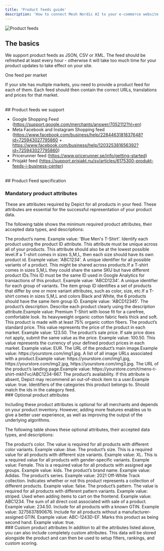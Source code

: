 ```yaml
---
title: 'Product feeds guide'
description: 'How to connect Mesh Nordic AI to your e-commerce website using product feeds.'
---
```


![Product feeds](/images/google_mc_logo_light.svg)


## The basics

We support product feeds as JSON, CSV or XML. The feed should be refreshed at least every hour - otherwise it will take too much time for your product updates to take effect on your site.

<tip>
One feed per market

If your site has multiple markets, you need to provide a product feed for each of them. Each feed should then contain the correct URLs, translations and prices for that market.
</tip>



<br/>
## Product feeds we support

- Google Shopping Feed (https://support.google.com/merchants/answer/7052112?hl=en)
- Meta Facebook and Instagram Shopping feed (https://www.facebook.com/business/help/2284463181837648?id=725943027795860 + 
https://www.facebook.com/business/help/120325381656392?id=725943027795860)
- Pricerunner feed (https://www.pricerunner.se/info/getting-started)
- Prisjakt feed (https://support.prisjakt.nu/sv/articles/6175300-produkt-feeds-i-business-center)



<br/>
## Product Feed specification

### Mandatory product attributes
These are attributes required by Depict for all products in your feed. These attributes are essential for the successful representation of your product data.

The following table shows the minimum required product attributes, their accepted data types, and descriptions:



<ResponseField name="Title" type="string" required>
The product’s name. Example value: 'Blue Men's T-Shirt'.

<ResponseField name="Product ID" type="string" required>
Identify each product using the product ID attribute. This attribute must be unique across all of your products. This attribute should also be at the lowest possible level.If a T-shirt comes in sizes S,M,L, then each size should have its own product id. Example value: 'ABC1234'.

<ResponseField name="SKU" type="string" required>
A unique identifier for all possible variants of a product. This might be shared across products.If a T-shirt comes in sizes S,M,L they could share the same SKU but have different product IDs.This ID must be the same ID used in Google Analytics for transactions of this product. Example value: 'ABCD1234'.

<ResponseField name="Item group ID" type="string" required>
A unique identifier for each group of variants. The item group ID identifies a set of products that differ by one or more variant attributes, such as color, size, etc.If a T-shirt comes in sizes S,M,L and colors Black and White, the 6 products should have the same item group ID. Example value: 'ABCD12345'.


<ResponseField name="Description" type="string" required>
The product’s description. Describe each product clearly using the description attribute.Example value: Premium T-Shirt with loose fit for a carefree, comfortable look. Its heavyweight organic cotton fabric feels thick and soft. This product is made with at least 75% organic cotton fibers.

<ResponseField name="Price" type="float" required>
The product’s standard price. This value represents the price of the product in each market. Example value: 123.50.

<ResponseField name="Sale price" type="float" required>
The product’s sale price. If sale price does not apply, submit the same value as the price. Example value: 100.50.

<ResponseField name="Currency" type="string" required>
This value represents the currency of your defined product prices in each market. Example value: EUR.

<ResponseField name="Main Image URL" type="string" required>
The URL of the product’s main image.Example value: https://yourstore.com/img1.jpg.

<ResponseField name="Additional image URL" type="string" required>
A list of all image URLs associated with a product.Example value: https://yourstore.com/img1.jpg, https://yourstore.com/img2.jpg, https://yourstore.com/img3.jpg.

<ResponseField name="Page URL" type="string" required>
The URL of the product’s landing page.Example value: https://yourstore.com/t/mens-t-shirt-mkhTvc/ABC1234-667.

<ResponseField name="Availability" type="boolean" required>
The product’s availability. If this attribute is absent, Depict may recommend an out-of-stock item to a user.Example value: true.

<ResponseField name="Category ids" type="string" required>
Identifiers of the categories this product belongs to. Should match the ids in the category feed.


<br/>
### Optional product attributes

Including these product attributes is optional for all merchants and depends on your product inventory. However, adding more features enables us to give a better user experience, as well as improving the output of the underlying algorithms.

The following table shows these optional attributes, their accepted data types, and descriptions:

<ResponseField name="Color" type="string">
The product’s color. The value is required for all products with different color variants. Example value: blue.

<ResponseField name="Size" type="string">
The product’s size. This is a required value for all products with different size variants. Example value: XL.

<ResponseField name="Gender parameters" type="string">
This is a required value for all products with gender-specific variants. Example value: Female.

<ResponseField name="Age group" type="string">
This is a required value for all products with assigned age groups. Example value: kids.

<ResponseField name="Brand" type="string">
The product’s brand name. Example value: Adidas.

<ResponseField name="Series" type="string">
The product’s series. Example value: 2021 Off-White Track collection.

<ResponseField name="Bundle" type="boolean">
Indicates whether or not this product represents a collection of different products. Example value: false.

<ResponseField name="Pattern" type="string">
The product’s pattern. The value is required for all products with different pattern variants. Example value: striped.

<ResponseField name="Add-to-cart product ID" type="string">
Used when adding items to cart on the frontend. Example value: ABC1234.

<ResponseField name="Cost of goods sold" type="float">
The sum of all direct cost associated with sale of a product. Example value: 234.50.

<ResponseField name="GTIN" type="string">
Include for all products with a known GTIN. Example value: 3275637890676.

<ResponseField name="MPN" type="string">
Include for all products without a manufacturer-assigned GTIN. Example value: ABC-1243D-EF.

<ResponseField name="Is second hand" type="bool">
Marks this product as being second hand. Example value: true.



<br/>
### Custom product attributes
In addition to all the attributes listed above, you can also include completely custom attributes. This data will be stored alongside the product and can then be used to setup filters, rankings, and custom scoring.